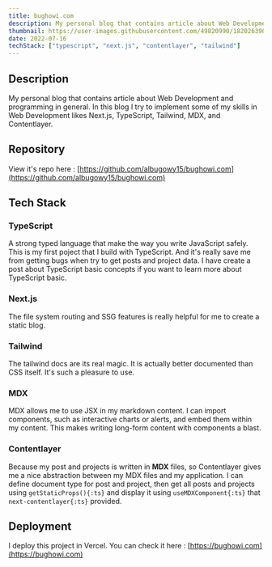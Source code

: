 ```yaml
---
title: bughowi.com
description: My personal blog that contains article about Web Development and programming in general
thumbnail: https://user-images.githubusercontent.com/49820990/182026390-ef94974c-63a1-4614-821a-1c0ef6016c60.png
date: 2022-07-16
techStack: ["typescript", "next.js", "contentlayer", "tailwind"]
---
```


## Description

My personal blog that contains article about Web Development and programming in general. In this blog I try to implement some of my skills in Web Development likes Next.js, TypeScript, Tailwind, MDX, and Contentlayer.

## Repository

View it's repo here : [https://github.com/albugowy15/bughowi.com](https://github.com/albugowy15/bughowi.com)

## Tech Stack

### TypeScript

A strong typed language that make the way you write JavaScript safely. This is my first poject that I build with TypeScript. And it's really save me from getting bugs when try to get posts and project data. I have create a post about TypeScript basic concepts if you want to learn more about TypeScript basic.

### Next.js

The file system routing and SSG features is really helpful for me to create a static blog.

### Tailwind

The tailwind docs are its real magic. It is actually better documented than CSS itself. It's such a pleasure to use.

### MDX

MDX allows me to use JSX in my markdown content. I can import components, such as interactive charts or alerts, and embed them within my content. This makes writing long-form content with components a blast.

### Contentlayer

Because my post and projects is written in **MDX** files, so Contentlayer gives me a nice abstraction between my MDX files and my application. I can define document type for post and project, then get all posts and projects using `getStaticProps(){:ts}` and display it using `useMDXComponent{:ts}` that `next-contentlayer{:ts}` provided.

## Deployment

I deploy this project in Vercel. You can check it here : [https://bughowi.com](https://bughowi.com)
